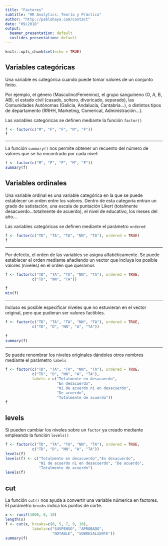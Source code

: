 ```yaml
---
title: "Factores"
subtitle: "HR Analytics: Teoría y Práctica"
author: "http://pablohaya.com/contact"
date: "09/2018"
output:
  beamer_presentation: default
  ioslides_presentation: default
---
```


```r
knitr::opts_chunk$set(echo = TRUE)
```

## Variables categóricas

Una variable es categóríca cuando puede tomar valores de un conjunto finito. 

Por ejemplo, el género (Masculino/Femenino), el grupo sanguíneno (O, A, B, AB), el estado civil (casado, soltero, divoricado, separado), las Comunidades Autónomas (Galicia, Andalucía, Cantabria...), o distintos tipos de departamento (RRHH, Marketing, Comerical, Administración...). 

Las variables categóricas se definen mediante la función `factor()`

```r
f <- factor(c("M", "F", "F", "M", "F"))
f
```

---

La función `summary()` nos permite obtener un recuento del número de valores que se ha encontrado por cada nivel:

```r
f <- factor(c("M", "F", "F", "M", "F"))
summary(f)
```

## Variables ordinales

Una variable ordinal es una variable categóríca en la que se puede establecer un orden entre los valores. Dentro de esta categoría entran un grado de satistación, una escala de puntación Likert (totalmente desacuerdo...totalmente de acuerdo), el nivel de educativo, los meses del año... 

Las variables categóricas se definen mediante el parámetro `ordered`

```r
f <- factor(c("TD", "TA", "TA", "NN", "TA"), ordered = TRUE)
f
```

---

Por defecto, el orden de las variables se asigna alfabéticamente. Se puede establecer el orden mediante añadiendo un vector que incluya los posible valores (niveles) en el orden que queramos

```r
f <- factor(c("TD", "TA", "TA", "NN", "TA"), ordered = TRUE,
            c("TD", "NN", "TA"))
            
f
min(f)
```

---

Incluso es posible especificar niveles que no estuvieran en el vector original, pero que pudieran ser valores factibles.

```r
f <- factor(c("TD", "TA", "TA", "NN", "TA"), ordered = TRUE,
            c("TD", "D", "NN", "A", "TA"))
            
f
summary(f)
```

---

Se puede renombrar los niveles originales dándoles otros nombres mediante el parámetro `labels` 
```r
f <- factor(c("TD", "TA", "TA", "NN", "TA"), ordered = TRUE,
            c("TD", "D", "NN", "A", "TA"), 
            labels = c("Totalmente en desacuerdo",
                       "En desacuerdo",
                       "Ni de acuerdo ni en desacuerdo", 
                       "De acuerdo", 
                       "Totalmente de acuerdo"))
f
```

## levels

Si pueden cambiar los niveles sobre un `factor` ya creado mediante empleando la función `levels()`

```r
f <- factor(c("TD", "TA", "TA", "NN", "TA"), ordered = TRUE,
            c("TD", "D", "NN", "A", "TA"))
levels(f)
levels(f) <- c("Totalmente en desacuerdo","En desacuerdo",
               "Ni de acuerdo ni en desacuerdo", "De acuerdo", 
               "Totalmente de acuerdo")
levels(f)
```

## cut

La función `cut()` nos ayuda a convertir una variable númerica en factores. El parámetro `breaks` indica los puntos de corte.

```r
x <- runif(1000, 0, 10)
length(x)
f <- cut(x, breaks=c(0, 5, 7, 9, 10), 
            labels=c("SUSPENSO", "APROBADO", 
                     "NOTABLE", "SOBRESALIENTE"))
summary(f)
```